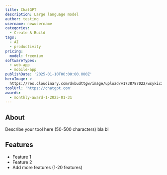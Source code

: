 ```yaml
---
title: ChatGPT
description: Large language model
author: testing
username: newusername
categories:
  - Create & Build
tags:
  - AI
  - productivity
pricing:
  model: freemium
softwareTypes:
  - web-app
  - mobile-app
publishDate: '2025-01-10T00:00:00.000Z'
heroImage: >-
  https://res.cloudinary.com/dvbudttgw/image/upload/v1738787022/wsykici9saddpwaasy6z.png
toolUrl: 'https://chatgpt.com'
awards:
  - monthly-award-1-2025-01-31
---
```

## About
Describe your tool here (50-500 characters) bla bl

## Features
- Feature 1
- Feature 2
- Add more features (1-20 features)
